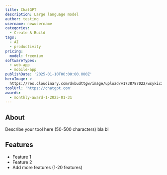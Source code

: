 ```yaml
---
title: ChatGPT
description: Large language model
author: testing
username: newusername
categories:
  - Create & Build
tags:
  - AI
  - productivity
pricing:
  model: freemium
softwareTypes:
  - web-app
  - mobile-app
publishDate: '2025-01-10T00:00:00.000Z'
heroImage: >-
  https://res.cloudinary.com/dvbudttgw/image/upload/v1738787022/wsykici9saddpwaasy6z.png
toolUrl: 'https://chatgpt.com'
awards:
  - monthly-award-1-2025-01-31
---
```

## About
Describe your tool here (50-500 characters) bla bl

## Features
- Feature 1
- Feature 2
- Add more features (1-20 features)
